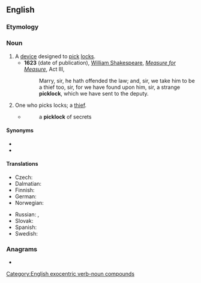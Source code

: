 ==English==

===Etymology===
{{compound|en|pick|lock}}

===Noun===
{{en-noun}}

# A [[device]] designed to [[pick]] [[lock]]s.
#* '''1623''' (date of publication), [[w:William Shakespeare|William Shakespeare]], ''[[w:Measure for Measure|Measure for Measure]]'', Act III,
#*: Marry, sir, he hath offended the law; and, sir, we take him to be a thief too, sir, for we have found upon him, sir, a strange '''picklock''', which we have sent to the deputy.
# One who picks locks; a [[thief]].
#* {{rfdatek|en|Jeremy Taylor}}
#*: a '''picklock''' of secrets

====Synonyms====
* {{l|en|lock pick}}
* {{l|en|pick}}

====Translations====
{{trans-top|device designed to pick locks}}
* Czech: {{t|cs|paklíč|m}}
* Dalmatian: {{t|dlm|bunagrez|m}}
* Finnish: {{t+|fi|tiirikka}}
* German: {{t+|de|Dietrich|m}}
* Norwegian: {{t+|no|dirk|m}}
{{trans-mid}}
* Russian: {{t+|ru|отмы́чка|f}} {{qualifier|passkey}}, {{t+|ru|фо́мка|f}} {{qualifier|jimmy}}
* Slovak: {{t|sk|pakľúč|m}}
* Spanish: {{t+|es|ganzúa|f}}
* Swedish: {{t+|sv|dyrk}}
{{trans-bottom}}

===Anagrams===
* {{anagrams|en|a=ccikklop|lock pick|lock-pick|lockpick}}

[[Category:English exocentric verb-noun compounds]]